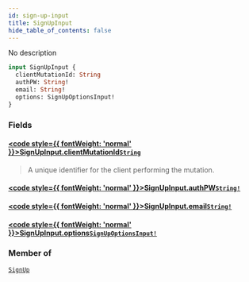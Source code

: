 ```yaml
---
id: sign-up-input
title: SignUpInput
hide_table_of_contents: false
---
```








No description

```graphql
input SignUpInput {
  clientMutationId: String
  authPW: String!
  email: String!
  options: SignUpOptionsInput!
}
```


### Fields

#### [<code style={{ fontWeight: 'normal' }}>SignUpInput.<b>clientMutationId</b></code>](#)<Bullet />[`String`](/gql-api/scalars/string) <Badge class="secondary" text="scalar"/>
> A unique identifier for the client performing the mutation.
> 

#### [<code style={{ fontWeight: 'normal' }}>SignUpInput.<b>authPW</b></code>](#)<Bullet />[`String!`](/gql-api/scalars/string) <Badge class="secondary" text="non-null"/> <Badge class="secondary" text="scalar"/>
> 
> 

#### [<code style={{ fontWeight: 'normal' }}>SignUpInput.<b>email</b></code>](#)<Bullet />[`String!`](/gql-api/scalars/string) <Badge class="secondary" text="non-null"/> <Badge class="secondary" text="scalar"/>
> 
> 

#### [<code style={{ fontWeight: 'normal' }}>SignUpInput.<b>options</b></code>](#)<Bullet />[`SignUpOptionsInput!`](/gql-api/inputs/sign-up-options-input) <Badge class="secondary" text="non-null"/> <Badge class="secondary" text="input"/>
> 
> 



### Member of

[`SignUp`](/gql-api/mutations/sign-up)  <Badge class="secondary" text="mutation"/>




